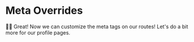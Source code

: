 # Meta Overrides

<EpicVideo url="https://www.epicweb.dev/workshops/full-stack-foundations/search-engine-optimization/dynamic-metadata-for-different-routes/solution" />

👨‍💼 Great! Now we can customize the meta tags on our routes! Let's do a bit more
for our profile pages.

